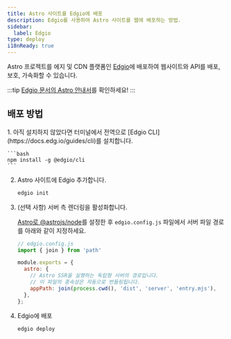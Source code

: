 ```yaml
---
title: Astro 사이트를 Edgio에 배포
description: Edgio를 사용하여 Astro 사이트를 웹에 배포하는 방법.
sidebar:
  label: Edgio
type: deploy
i18nReady: true
---
```


Astro 프로젝트를 에지 및 CDN 플랫폼인 [Edgio](https://www.edg.io/)에 배포하여 웹사이트와 API를 배포, 보호, 가속화할 수 있습니다.

:::tip
[Edgio 문서의 Astro 안내서](https://docs.edg.io/guides/astro)를 확인하세요!
:::

## 배포 방법

<Steps>
1. 아직 설치하지 않았다면 터미널에서 전역으로 [Edgio CLI](https://docs.edg.io/guides/cli)를 설치합니다.

    ```bash
    npm install -g @edgio/cli
    ```

2. Astro 사이트에 Edgio 추가합니다.

    ```bash
    edgio init
    ```

3. (선택 사항) 서버 측 렌더링을 활성화합니다.

    [Astro로 @astrojs/node](/ko/guides/integrations-guide/node/)를 설정한 후 `edgio.config.js` 파일에서 서버 파일 경로를 아래와 같이 지정하세요.

    ```js ins={2,5-9}
    // edgio.config.js
    import { join } from 'path'

    module.exports = {
      astro: {
        // Astro SSR을 실행하는 독립형 서버의 경로입니다.
        // 이 파일의 종속성은 자동으로 번들링됩니다.
        appPath: join(process.cwd(), 'dist', 'server', 'entry.mjs'),
      },
    };
    ```

4. Edgio에 배포

    ```bash
    edgio deploy
    ```
</Steps>
